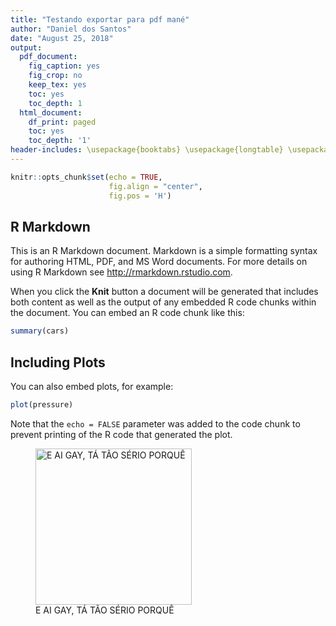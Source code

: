 ```yaml
---
title: "Testando exportar para pdf mané"
author: "Daniel dos Santos"
date: "August 25, 2018"
output:
  pdf_document:
    fig_caption: yes
    fig_crop: no
    keep_tex: yes
    toc: yes
    toc_depth: 1
  html_document:
    df_print: paged
    toc: yes
    toc_depth: '1'
header-includes: \usepackage{booktabs} \usepackage{longtable} \usepackage{array} \usepackage{multirow} \usepackage[table]{xcolor} \usepackage{wrapfig} \usepackage{float} \floatplacement{figure}{H} \usepackage{booktabs} \usepackage{multirow} \usepackage{rotating}
---
```


```r
knitr::opts_chunk$set(echo = TRUE, 
                      fig.align = "center",
                      fig.pos = 'H')
```

## R Markdown

This is an R Markdown document. Markdown is a simple formatting syntax for authoring HTML, PDF, and MS Word documents. For more details on using R Markdown see <http://rmarkdown.rstudio.com>.

When you click the **Knit** button a document will be generated that includes both content as well as the output of any embedded R code chunks within the document. You can embed an R code chunk like this:

```r
summary(cars)
```

## Including Plots

You can also embed plots, for example:

```r
plot(pressure)
```

Note that the `echo = FALSE` parameter was added to the code chunk to prevent printing of the R code that generated the plot.  

\begin{table*}[t]
    \centering
        \begin{tabular}{c c c c c c c c c}
            \toprule
            \midrule
                & & \multicolumn{4}{c}{Sexo}\\ \cmidrule{3-8}
                && \multicolumn{2}{c}{Masculino} & \multicolumn{2}{c}{Feminino} \\ \cmidrule{3-8}
                && n & \% & n & \% & Total & P-Valor \\ \cmidrule{3-8}
                \multicolumn{1}{c}{\multirow{5}{*}}   &
                \multicolumn{1}{l}{\textbf{SERASA}} &  &  &  &  &  & 0 \\ \cmidrule{1-8}
                \multicolumn{1}{c}{}    &
                \multicolumn{1}{l}{Não} & 37 & 39.8 & 56 & 60.2 & 93 & 48.9 &  \\
                \multicolumn{1}{c}{}    &
                \multicolumn{1}{l}{Sim}& 0.9 & 66.6 & 16.7 & 10.7 & 5.1  \\ \cmidrule{1-8} &
                \multicolumn{1}{l}{\textbf{Estado Civil}} &  &  &  &  &  & 0 \\ \cmidrule{1-8}                
                \multicolumn{1}{c}{}    &
                \multicolumn{1}{l}{Casado} &1.4 & 16.6 & 70.8 & 8.0 & 3.1  \\
                \multicolumn{1}{c}{}    &   
                \multicolumn{1}{l}{Solteiro} &0.3 & 11.2 & 20.0 & 68.0 & .5  \\
                \multicolumn{1}{c}{}    &
                \multicolumn{1}{l}{Viúvo} & 4.9 & 7.8 & 17.5 & 69.9  \\
                \multicolumn{1}{c}{}    &
                \multicolumn{1}{l}{Outros} & 4.9 & 7.8 & 17.5 & 69.9  \\
                \multicolumn{1}{c}{}    &   \\ \cmidrule{1-8}             
                & & \multicolumn{4}{c}{Satisfeito com limite}\\ \cmidrule{3-8}
                && \multicolumn{2}{c}{Não} & \multicolumn{2}{c}{Sim}  \\ \cmidrule{3-8}
                && n & \% & n & \% & Total & P-Valor \\ \cmidrule{3-8}
                \multicolumn{1}{c}{\multirow{5}{*}}   &
                \multicolumn{1}{l}{\textbf{SERASA}} &  &  &  &  &  & 0 \\ \cmidrule{1-8}
                \multicolumn{1}{c}{}    &
                \multicolumn{1}{l}{Não} & 37 & 39.8 & 56 & 60.2 & 93 & 48.9 &  \\
                \multicolumn{1}{c}{}    &
                \multicolumn{1}{l}{Sim}& 0.9 & 66.6 & 16.7 & 10.7 & 5.1  \\ \cmidrule{1-8} &
                \multicolumn{1}{l}{\textbf{Banco}} &  &  &  &  &  & 0 \\ \cmidrule{1-8}                
                \multicolumn{1}{c}{}    &
                \multicolumn{1}{l}{BB} &1.4 & 16.6 & 70.8 & 8.0 & 3.1  \\
                \multicolumn{1}{c}{}    &   
                \multicolumn{1}{l}{Itaú} &0.3 & 11.2 & 20.0 & 68.0 & .5  \\
                \multicolumn{1}{c}{}    &
                \multicolumn{1}{l}{Bradesco} & 4.9 & 7.8 & 17.5 & 69.9  \\
                \multicolumn{1}{c}{}    &
                \multicolumn{1}{l}{Caixa} & 4.9 & 7.8 & 17.5 & 69.9  \\
                \multicolumn{1}{c}{}    &
                \multicolumn{1}{l}{Santander} & 4.9 & 7.8 & 17.5 & 69.9  \\
                \multicolumn{1}{c}{}    &
                \multicolumn{1}{l}{Outros} & 4.9 & 7.8 & 17.5 & 69.9  \\ \cmidrule{1-8} &
                \multicolumn{1}{l}{\textbf{Gerente}} &  &  &  &  &  & 0 \\ \cmidrule{1-8}
                \multicolumn{1}{c}{}    &
                \multicolumn{1}{l}{Não} & 37 & 39.8 & 56 & 60.2 & 93 & 48.9 &  \\
                \multicolumn{1}{c}{}    &
                \multicolumn{1}{l}{Sim}& 0.9 & 66.6 & 16.7 & 10.7 & 5.1  \\
                \midrule
                \bottomrule
        \end{tabular}
        \centering
        \caption{Classification results for the valence dimension.}
        \label{tab:sam_count}
\end{table*}

![E AI GAY, TÁ TÃO SÉRIO PORQUÊ](hqdefault.jpg){ width=250px }